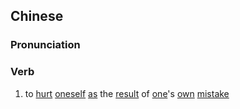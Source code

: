 {{also|自误}}
==Chinese==
{{zh-forms|s=自误}}

===Pronunciation===
{{zh-pron
|m=zìwù
|cat=v
}}

===Verb===
{{zh-verb}}

# {{lb|zh|archaic}} to [[hurt]] [[oneself]] [[as]] the [[result]] of [[one]]'s [[own]] [[mistake]]